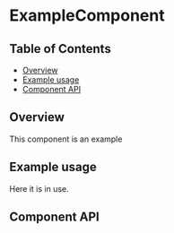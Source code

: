
# ExampleComponent

## Table of Contents

- [Overview](#overview)
- [Example usage](#example-usage)
- [Component API](#component-api)

## Overview

This component is an example

## Example usage

Here it is in use.

<Preview>
  <Story id={getStorybookSlug(pkg, 'ExampleComponent', '--boxed-set')} />
</Preview>

<Preview>
  <Story id={getStorybookSlug(pkg, 'ExampleComponent', '--shadow-set')} />
</Preview>

## Component API

<Props />

